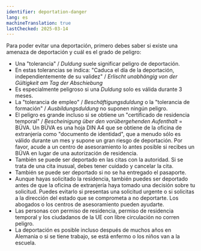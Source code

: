 ```yaml
---
identifier: deportation-danger
lang: es
machineTranslation: true
lastChecked: 2025-03-14
---
```


Para poder evitar una deportación, primero debes saber si existe una amenaza de deportación y cuál es el grado de peligro:

- Una "tolerancia" / *Duldung* suele significar peligro de deportación.
- En estas tolerancias se indica: "Caduca el día de la deportación, independientemente de su validez" / *Erlischt unabhängig von der Gültigkeit am Tag der Abschiebung*
- Es especialmente peligroso si una *Duldung* solo es válida durante 3 meses.
- La "tolerancia de empleo" / *Beschäftigungsduldung* o la "tolerancia de formación" / *Ausbildungsduldung* no suponen ningún peligro.
- El peligro es grande incluso si se obtiene un "certificado de residencia temporal" / *Bescheinigung über den vorübergehenden Aufenthalt* = BÜVA. Un BÜVA es una hoja DIN A4 que se obtiene de la oficina de extranjería como "documento de identidad", que a menudo sólo es válido durante un mes y supone un gran riesgo de deportación. Por favor, acude a un centro de asesoramiento lo antes posible si recibes un BÜVA en lugar de una autorización de residencia.
- También se puede ser deportado en las citas con la autoridad. Si se trata de una cita inusual, debes tener cuidado y cancelar la cita.
- También se puede ser deportado si no se ha entregado el pasaporte.
- Aunque hayas solicitado la residencia, también puedes ser deportado antes de que la oficina de extranjería haya tomado una decisión sobre tu solicitud. Puedes evitarlo si presentas una solicitud urgente o si solicitas a la dirección del estado que se comprometa a no deportarte. Los abogados o los centros de asesoramiento pueden ayudarte.
- Las personas con permiso de residencia, permiso de residencia temporal y los ciudadanos de la UE con libre circulación no corren peligro.
- La deportación es posible incluso después de muchos años en Alemania o si se tiene trabajo, se está enfermo o los niños van a la escuela. <Block identifier="get-legal-advice" />
